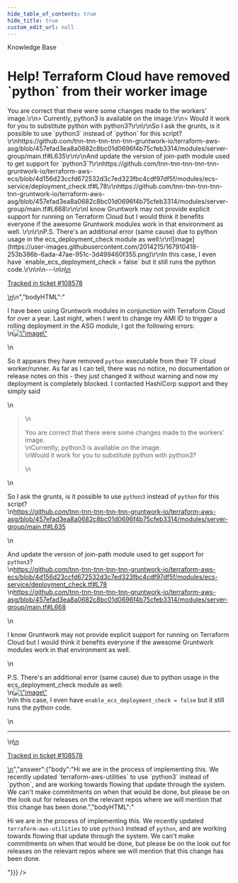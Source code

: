 ```yaml
---
hide_table_of_contents: true
hide_title: true
custom_edit_url: null
---
```



<head>
  <link rel="canonical" href="https://github.com/tnn-tnn-tnn-tnn-tnn-gruntwork-io/knowledge-base/discussions/412" />
</head>

<CenterLayout>
<span className="searchCategory">Knowledge Base</span>
<h1>Help! Terraform Cloud have removed `python` from their worker image</h1>
<GitHub discussion={{"id":"D_kwDOF8slf84APhB-","number":412,"author":{"login":"KOConchobhair"},"title":"Help! Terraform Cloud have removed `python` from their worker image","body":"\nI have been using Gruntwork modules in conjunction with Terraform Cloud for over a year. Last night, when I went to change my AMI ID to trigger a rolling deployment in the ASG module, I got the following errors:\r\n![image](https://user-images.githubusercontent.com/2014215/167910290-8bcb3c10-53ad-4c14-a062-aa6ca6ae410b.png)\r\n\r\nSo it appears they have removed `python` executable from their TF cloud worker/runner. As far as I can tell, there was no notice, no documentation or release notes on this - they just changed it without warning and now my deployment is completely blocked. I contacted HashiCorp support and they simply said\r\n> You are correct that there were some changes made to the workers' image.\r\n> Currently, python3 is available on the image.\r\n> Would it work for you to substitute python with python3?\r\n\r\nSo I ask the grunts, is it possible to use `python3` instead of `python` for this script?\r\nhttps://github.com/tnn-tnn-tnn-tnn-tnn-gruntwork-io/terraform-aws-asg/blob/457efad3ea8a0682c8bc01d0696f4b75cfeb3314/modules/server-group/main.tf#L635\r\n\r\nAnd update the version of join-path module used to get support for `python3`?\r\nhttps://github.com/tnn-tnn-tnn-tnn-tnn-gruntwork-io/terraform-aws-ecs/blob/4d156d23ccfd672532d3c7ed323fbc4cdf97df5f/modules/ecs-service/deployment_check.tf#L78\r\nhttps://github.com/tnn-tnn-tnn-tnn-tnn-gruntwork-io/terraform-aws-asg/blob/457efad3ea8a0682c8bc01d0696f4b75cfeb3314/modules/server-group/main.tf#L668\r\n\r\nI know Gruntwork may not provide explicit support for running on Terraform Cloud but I would think it benefits everyone if the awesome Gruntwork modules work in that environment as well. \r\n\r\nP.S. There's an additional error (same cause) due to python usage in the ecs_deployment_check module as well:\r\n![image](https://user-images.githubusercontent.com/2014215/167910418-253b386b-6ada-47ae-951c-3d499460f355.png)\r\nIn this case, I even have `enable_ecs_deployment_check = false` but it still runs the python code.\r\n\n\n---\n\n<ins datetime=\"2022-05-11T17:49:20Z\">\n  <p><a href=\"https://support.gruntwork.io/hc/requests/108578\">Tracked in ticket #108578</a></p>\n</ins>\n","bodyHTML":"<p dir=\"auto\">I have been using Gruntwork modules in conjunction with Terraform Cloud for over a year. Last night, when I went to change my AMI ID to trigger a rolling deployment in the ASG module, I got the following errors:<br>\n<a target=\"_blank\" rel=\"noopener noreferrer nofollow\" href=\"https://user-images.githubusercontent.com/2014215/167910290-8bcb3c10-53ad-4c14-a062-aa6ca6ae410b.png\"><img src=\"https://user-images.githubusercontent.com/2014215/167910290-8bcb3c10-53ad-4c14-a062-aa6ca6ae410b.png\" alt=\"image\" style=\"max-width: 100%;\"></a></p>\n<p dir=\"auto\">So it appears they have removed <code class=\"notranslate\">python</code> executable from their TF cloud worker/runner. As far as I can tell, there was no notice, no documentation or release notes on this - they just changed it without warning and now my deployment is completely blocked. I contacted HashiCorp support and they simply said</p>\n<blockquote>\n<p dir=\"auto\">You are correct that there were some changes made to the workers' image.<br>\nCurrently, python3 is available on the image.<br>\nWould it work for you to substitute python with python3?</p>\n</blockquote>\n<p dir=\"auto\">So I ask the grunts, is it possible to use <code class=\"notranslate\">python3</code> instead of <code class=\"notranslate\">python</code> for this script?<br>\n<a href=\"https://github.com/tnn-tnn-tnn-tnn-tnn-gruntwork-io/terraform-aws-asg/blob/457efad3ea8a0682c8bc01d0696f4b75cfeb3314/modules/server-group/main.tf#L635\">https://github.com/tnn-tnn-tnn-tnn-tnn-gruntwork-io/terraform-aws-asg/blob/457efad3ea8a0682c8bc01d0696f4b75cfeb3314/modules/server-group/main.tf#L635</a></p>\n<p dir=\"auto\">And update the version of join-path module used to get support for <code class=\"notranslate\">python3</code>?<br>\n<a href=\"https://github.com/tnn-tnn-tnn-tnn-tnn-gruntwork-io/terraform-aws-ecs/blob/4d156d23ccfd672532d3c7ed323fbc4cdf97df5f/modules/ecs-service/deployment_check.tf#L78\">https://github.com/tnn-tnn-tnn-tnn-tnn-gruntwork-io/terraform-aws-ecs/blob/4d156d23ccfd672532d3c7ed323fbc4cdf97df5f/modules/ecs-service/deployment_check.tf#L78</a><br>\n<a href=\"https://github.com/tnn-tnn-tnn-tnn-tnn-gruntwork-io/terraform-aws-asg/blob/457efad3ea8a0682c8bc01d0696f4b75cfeb3314/modules/server-group/main.tf#L668\">https://github.com/tnn-tnn-tnn-tnn-tnn-gruntwork-io/terraform-aws-asg/blob/457efad3ea8a0682c8bc01d0696f4b75cfeb3314/modules/server-group/main.tf#L668</a></p>\n<p dir=\"auto\">I know Gruntwork may not provide explicit support for running on Terraform Cloud but I would think it benefits everyone if the awesome Gruntwork modules work in that environment as well.</p>\n<p dir=\"auto\">P.S. There's an additional error (same cause) due to python usage in the ecs_deployment_check module as well:<br>\n<a target=\"_blank\" rel=\"noopener noreferrer nofollow\" href=\"https://user-images.githubusercontent.com/2014215/167910418-253b386b-6ada-47ae-951c-3d499460f355.png\"><img src=\"https://user-images.githubusercontent.com/2014215/167910418-253b386b-6ada-47ae-951c-3d499460f355.png\" alt=\"image\" style=\"max-width: 100%;\"></a><br>\nIn this case, I even have <code class=\"notranslate\">enable_ecs_deployment_check = false</code> but it still runs the python code.</p>\n<hr>\n<ins datetime=\"2022-05-11T17:49:20Z\">\n  <p dir=\"auto\"><a href=\"https://support.gruntwork.io/hc/requests/108578\" rel=\"nofollow\">Tracked in ticket #108578</a></p>\n</ins>","answer":{"body":"Hi we are in the process of implementing this. We recently updated `terraform-aws-utilities` to use `python3` instead of `python`, and are working towards flowing that update through the system. We can't make commitments on when that would be done, but please be on the look out for releases on the relevant repos where we will mention that this change has been done.","bodyHTML":"<p dir=\"auto\">Hi we are in the process of implementing this. We recently updated <code class=\"notranslate\">terraform-aws-utilities</code> to use <code class=\"notranslate\">python3</code> instead of <code class=\"notranslate\">python</code>, and are working towards flowing that update through the system. We can't make commitments on when that would be done, but please be on the look out for releases on the relevant repos where we will mention that this change has been done.</p>"}}} />

</CenterLayout>
  

<!-- ##DOCS-SOURCER-START
{
  "sourcePlugin": "github-discussions",
  "hash": "1c4d65ace230d02a6de6d5e4fd8ef5e7"
}
##DOCS-SOURCER-END -->
